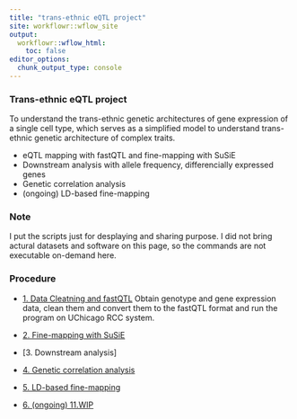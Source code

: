 ```yaml
---
title: "trans-ethnic eQTL project"
site: workflowr::wflow_site
output:
  workflowr::wflow_html:
    toc: false
editor_options:
  chunk_output_type: console
---
```


### **Trans-ethnic eQTL project**
To understand the trans-ethnic genetic architectures of gene expression of a single cell type, which serves as a simplified model to understand trans-ethnic genetic architecture of complex traits.

- eQTL mapping with fastQTL and fine-mapping with SuSiE
- Downstream analysis with allele frequency, differencially expressed genes
- Genetic correlation analysis
- (ongoing) LD-based fine-mapping



### **Note**
I put the scripts just for desplaying and sharing purpose. I did not bring actural datasets and software on this page, so the commands are not executable on-demand here.


### **Procedure**
* [1. Data Cleatning and fastQTL](prep.html)
Obtain genotype and gene expression data, clean them and convert them to the fastQTL format and run the program on UChicago RCC system.
* [2. Fine-mapping with SuSiE](susie.html)
* [3. Downstream analysis]
* [4. Genetic correlation analysis](correl.html)
* [5. LD-based fine-mapping](varLD.html)

* [6. (ongoing) 11.WIP](11.WIP.html)

